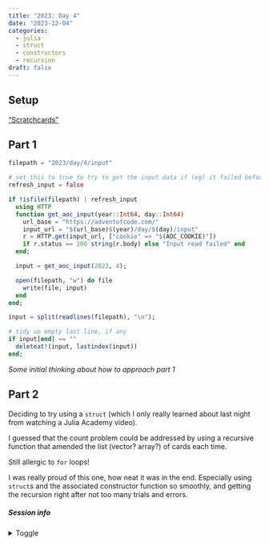 ```yaml
---
title: "2023: Day 4"
date: "2023-12-04"
categories:
  - julia
  - struct
  - constructors
  - recursion
draft: false
---
```


## Setup

["Scratchcards"](https://adventofcode.com/2023/day/4)

## Part 1


```julia

filepath = "2023/day/4/input"

# set this to true to try to get the input data if (eg) it failed before
refresh_input = false 

if !isfile(filepath) | refresh_input
  using HTTP
  function get_aoc_input(year::Int64, day::Int64)
    url_base = "https://adventofcode.com/"
    input_url = "$(url_base)$(year)/day/$(day)/input"
    r = HTTP.get(input_url, ["cookie" => "$(AOC_COOKIE)"])
    if r.status == 200 string(r.body) else "Input read failed" end
  end;

  input = get_aoc_input(2023, 4);

  open(filepath, "w") do file
    write(file, input)
  end
end;

input = split(readlines(filepath), "\n");

# tidy up empty last line, if any
if input[end] == "" 
  deleteat!(input, lastindex(input))
end;

```


_Some initial thinking about how to approach part 1_

## Part 2


Deciding to try using a `struct` (which I only really learned about last night from watching a Julia Academy video).

I guessed that the count problem could be addressed by using a recursive function that amended the list (vector? array?) of cards each time.

Still allergic to `for` loops!

I was really proud of this one, how neat it was in the end.
Especially using `struct`s and the associated constructor function so smoothly, and getting the recursion right after not too many trials and errors.


##### Session info {.appendix}

<details><summary>Toggle</summary>

```r
#| echo: false
library(sessioninfo)
# save the session info as an object
pkg_session <- session_info(pkgs = "attached")

# get the quarto version
quarto_version <- system("quarto --version", intern = TRUE)

# inject the quarto info
pkg_session$platform$quarto <- paste(
  system("quarto --version", intern = TRUE), 
  "@", 
  quarto::quarto_path()
  )

# print it out
pkg_session
```

</details>

